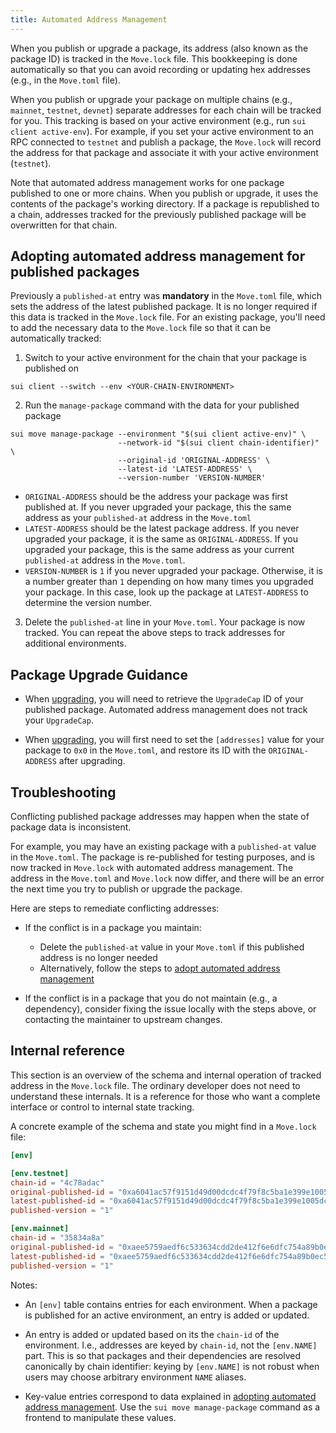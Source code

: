 ```yaml
---
title: Automated Address Management
---
```


When you publish or upgrade a package, its address (also known as the package ID) is tracked in the `Move.lock` file. This bookkeeping is done automatically so that you can avoid recording or updating hex addresses (e.g., in the `Move.toml` file). 

When you publish or upgrade your package on multiple chains (e.g., `mainnet`, `testnet`, `devnet`) separate addresses for each chain will be tracked for you. This tracking is based on your active environment (e.g., run `sui client active-env`). For example, if you set your active environment to an RPC connected to `testnet` and publish a package, the `Move.lock` will record the address for that package and associate it with your active environment (`testnet`).

Note that automated address management works for one package published to one or more chains. When you publish or upgrade, it uses the contents of the package's working directory. If a package is republished to a chain, addresses tracked for the previously published package will be overwritten for that chain.

## Adopting automated address management for published packages

Previously a `published-at` entry was **mandatory** in the `Move.toml` file, which sets the address of the latest published package. It is no longer required if this data is tracked in the `Move.lock` file. For an existing package, you'll need to add the necessary data to the `Move.lock` file so that it can be automatically tracked:

1. Switch to your active environment for the chain that your package is published on

```
sui client --switch --env <YOUR-CHAIN-ENVIRONMENT>
```

2. Run the `manage-package` command with the data for your published package

```
sui move manage-package --environment "$(sui client active-env)" \
                        --network-id "$(sui client chain-identifier)" \
                        --original-id 'ORIGINAL-ADDRESS' \
                        --latest-id 'LATEST-ADDRESS' \
                        --version-number 'VERSION-NUMBER'
```

- `ORIGINAL-ADDRESS` should be the address your package was first published at. If you never upgraded your package, this the same address as your `published-at` address in the `Move.toml`
- `LATEST-ADDRESS` should be the latest package address. If you never upgraded your package, it is the same as `ORIGINAL-ADDRESS`. If you upgraded your package, this is the same address as your current `published-at` address in the `Move.toml`.
- `VERSION-NUMBER` is `1` if you never upgraded your package. Otherwise, it is a number greater than `1` depending on how many times you upgraded your package. In this case, look up the package at `LATEST-ADDRESS` to determine the version number.

3. Delete the `published-at` line in your `Move.toml`. Your package is now tracked. You can repeat the above steps to track addresses for additional environments.

## Package Upgrade Guidance

- When [upgrading](./upgrade#upgrade-requirements), you will need to retrieve the `UpgradeCap` ID of your published package. Automated address management does not track your `UpgradeCap`.

- When [upgrading](./upgrade#example), you will first need to set the `[addresses]` value for your package to `0x0` in the `Move.toml`, and restore its ID with the `ORIGINAL-ADDRESS` after upgrading.

## Troubleshooting

Conflicting published package addresses may happen when the state of package data is inconsistent.

For example, you may have an existing package with a `published-at` value in the `Move.toml`. The package is re-published for testing purposes, and is now tracked in `Move.lock` with automated address management. The address in the `Move.toml` and `Move.lock` now differ, and there will be an error the next time you try to publish or upgrade the package.

Here are steps to remediate conflicting addresses:

- If the conflict is in a package you maintain:
  - Delete the `published-at` value in your `Move.toml` if this published address is no longer needed
  - Alternatively, follow the steps to [adopt automated address management](#adopting-automated-address-management-for-published-packages)

- If the conflict is in a package that you do not maintain (e.g., a dependency), consider fixing the issue locally with the steps above, or contacting the maintainer to upstream changes.

## Internal reference

This section is an overview of the schema and internal operation of tracked address in the `Move.lock` file. The ordinary developer does not need to understand these internals. It is a reference for those who want a complete interface or control to internal state tracking.

A concrete example of the schema and state you might find in a `Move.lock` file:

```toml
[env]

[env.testnet]
chain-id = "4c78adac"
original-published-id = "0xa6041ac57f9151d49d00dcdc4f79f8c5ba1e399e1005dcb0fdd1c8632020d5a6"
latest-published-id = "0xa6041ac57f9151d49d00dcdc4f79f8c5ba1e399e1005dcb0fdd1c8632020d5a6"
published-version = "1"

[env.mainnet]
chain-id = "35834a8a"
original-published-id = "0xaee5759aedf6c533634cdd2de412f6e6dfc754a89b0ec554a73597348f334477"
latest-published-id = "0xaee5759aedf6c533634cdd2de412f6e6dfc754a89b0ec554a73597348f334477"
published-version = "1"
```

Notes:

- An `[env]` table contains entries for each environment. When a package is published for an active environment, an entry is added or updated.
 
- An entry is added or updated based on its the `chain-id` of the environment. I.e., addresses are keyed by `chain-id`, not the `[env.NAME]` part. This is so that packages and their dependencies are resolved canonically by chain identifier: keying by `[env.NAME]` is not robust when users may choose arbitrary environment `NAME` aliases.

- Key-value entries correspond to data explained in [adopting automated address management](#adopting-automated-address-management-for-published-packages). Use the `sui move manage-package` command as a frontend to manipulate these values.
